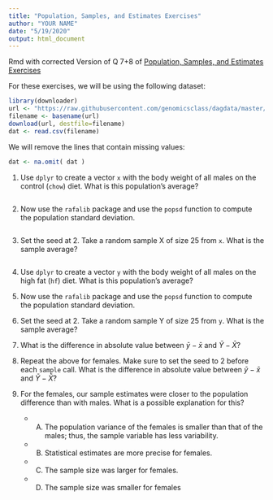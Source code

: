 ```yaml
---
title: "Population, Samples, and Estimates Exercises"
author: "YOUR NAME"
date: "5/19/2020"
output: html_document
---
```


Rmd with corrected Version of Q 7+8 of
[Population, Samples, and Estimates Exercises](http://genomicsclass.github.io/book/pages/populations_and_samples_exercises.html)


 For these exercises, we will be using the following dataset:
```r
library(downloader) 
url <- "https://raw.githubusercontent.com/genomicsclass/dagdata/master/inst/extdata/mice_pheno.csv"
filename <- basename(url)
download(url, destfile=filename)
dat <- read.csv(filename) 
```
 

We will remove the lines that contain missing values:
```r
dat <- na.omit( dat )
```
 
     
     
 
1.  Use `dplyr` to create a vector `x` with the body weight of all males on the control (`chow`) diet. What is this population’s average?
```r

```
    
 2.  Now use the `rafalib` package and use the `popsd` function to compute the population standard deviation.
     
```r

```
     
 3.  Set the seed at 2. Take a random sample X of size 25 from `x`. What is the sample average?
```r

```
     
4.   Use `dplyr` to create a vector `y` with the body weight of all males on the high fat (`hf`) diet. What is this population’s average?
     
5.   Now use the `rafalib` package and use the `popsd` function to compute the population standard deviation.
     
6.   Set the seed at 2. Take a random sample Y of size 25 from `y`. What is the sample average?
     
7.   What is the difference in absolute value between  $\bar{y} - \bar{x}$ and $\bar{Y}-\bar{X}$?
     
8.  Repeat the above for females. Make sure to set the seed to 2 before each `sample` call. What is the difference in absolute value between $\bar{y} - \bar{x}$ and $\bar{Y}-\bar{X}$?
     
9. For the females, our sample estimates were closer to the population difference than with males. What is a possible explanation for this?
     
     -   A) The population variance of the females is smaller than that of the males; thus, the sample variable has less variability.
     -   B) Statistical estimates are more precise for females.
     -   C) The sample size was larger for females.
     -   D) The sample size was smaller for females